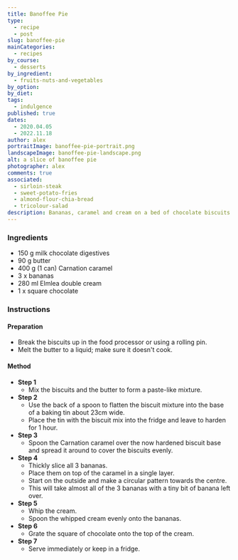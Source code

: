 ```yaml
---
title: Banoffee Pie
type:
  - recipe
  - post
slug: banoffee-pie
mainCategories: 
  - recipes
by_course:
  - desserts
by_ingredient:
  - fruits-nuts-and-vegetables
by_option:
by_diet:
tags:
  - indulgence
published: true
dates: 
  - 2020.04.05
  - 2022.11.18
author: alex
portraitImage: banoffee-pie-portrait.png
landscapeImage: banoffee-pie-landscape.png
alt: a slice of banoffee pie
photographer: alex
comments: true
associated: 
  - sirloin-steak
  - sweet-potato-fries
  - almond-flour-chia-bread
  - tricolour-salad
description: Bananas, caramel and cream on a bed of chocolate biscuits. The best, most delicious way to make this classic recipe.
---
```


<Ingredients>

### Ingredients
    
  - 150 g milk chocolate digestives
  - 90 g butter
  - 400 g (1 can) Carnation caramel
  - 3 x bananas
  - 280 ml Elmlea double cream
  - 1 x square chocolate

</Ingredients>

<Instructions>

### Instructions

#### Preparation

  - Break the biscuits up in the food processor or using a rolling pin.
  - Melt the butter to a liquid; make sure it doesn't cook.

#### Method

  - **Step 1**
    - Mix the biscuits and the butter to form a paste-like mixture.
  - **Step 2**
    - Use the back of a spoon to flatten the biscuit mixture into the base of a baking tin about 23cm wide.
    - Place the tin with the biscuit mix into the fridge and leave to harden for 1 hour.
  - **Step 3**
    - Spoon the Carnation caramel over the now hardened biscuit base and spread it around to cover the biscuits evenly.
  - **Step 4**
    - Thickly slice all 3 bananas.
    - Place them on top of the caramel in a single layer. 
    - Start on the outside and make a circular pattern towards the centre. 
    - This will take almost all of the 3 bananas with a tiny bit of banana left over.
  - **Step 5**
    - Whip the cream.
    - Spoon the whipped cream evenly onto the bananas.
  - **Step 6**
    - Grate the square of chocolate onto the top of the cream.
  - **Step 7**
    - Serve immediately or keep in a fridge.

</Instructions>